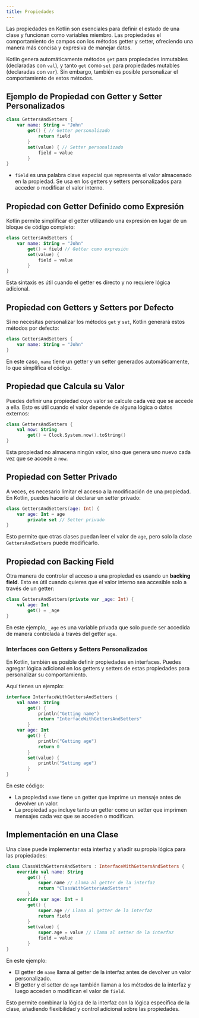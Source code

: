 ```yaml
---
title: Propiedades
---
```



<ReadingTime />

Las propiedades en Kotlin son esenciales para definir el estado de una clase y funcionan como variables miembro. Las propiedades el comportamiento de campos con los métodos getter y setter, ofreciendo una manera más concisa y expresiva de manejar datos.

Kotlin genera automáticamente métodos `get` para propiedades inmutables (declaradas con `val`), y tanto `get` como `set` para propiedades mutables (declaradas con `var`). Sin embargo, también es posible personalizar el comportamiento de estos métodos.

## Ejemplo de Propiedad con Getter y Setter Personalizados

```kotlin
class GettersAndSetters {
    var name: String = "John"
        get() { // Getter personalizado
            return field
        }
        set(value) { // Setter personalizado
            field = value
        }
}
```

- `field` es una palabra clave especial que representa el valor almacenado en la propiedad. Se usa en los getters y setters personalizados para acceder o modificar el valor interno.

## Propiedad con Getter Definido como Expresión

Kotlin permite simplificar el getter utilizando una expresión en lugar de un bloque de código completo:

```kotlin
class GettersAndSetters {
    var name: String = "John"
        get() = field // Getter como expresión
        set(value) {
            field = value
        }
}
```

Esta sintaxis es útil cuando el getter es directo y no requiere lógica adicional.

## Propiedad con Getters y Setters por Defecto

Si no necesitas personalizar los métodos `get` y `set`, Kotlin generará estos métodos por defecto:

```kotlin
class GettersAndSetters {
    var name: String = "John"
}
```

En este caso, `name` tiene un getter y un setter generados automáticamente, lo que simplifica el código.

## Propiedad que Calcula su Valor

Puedes definir una propiedad cuyo valor se calcule cada vez que se accede a ella. Esto es útil cuando el valor depende de alguna lógica o datos externos:

```kotlin
class GettersAndSetters {
    val now: String
        get() = Clock.System.now().toString()
}
```

Esta propiedad no almacena ningún valor, sino que genera uno nuevo cada vez que se accede a `now`.

## Propiedad con Setter Privado

A veces, es necesario limitar el acceso a la modificación de una propiedad. En Kotlin, puedes hacerlo al declarar un setter privado:

```kotlin
class GettersAndSetters(age: Int) {
    var age: Int = age
        private set // Setter privado
}
```

Esto permite que otras clases puedan leer el valor de `age`, pero solo la clase `GettersAndSetters` puede modificarlo.

## Propiedad con Backing Field

Otra manera de controlar el acceso a una propiedad es usando un **backing field**. Esto es útil cuando quieres que el valor interno sea accesible solo a través de un getter:

```kotlin
class GettersAndSetters(private var _age: Int) {
    val age: Int
        get() = _age
}
```

En este ejemplo, `_age` es una variable privada que solo puede ser accedida de manera controlada a través del getter `age`.

### Interfaces con Getters y Setters Personalizados

En Kotlin, también es posible definir propiedades en interfaces. Puedes agregar lógica adicional en los getters y setters de estas propiedades para personalizar su comportamiento.

Aquí tienes un ejemplo:

```kotlin
interface InterfaceWithGettersAndSetters {
    val name: String
        get() {
            println("Getting name")
            return "InterfaceWithGettersAndSetters"
        }
    var age: Int
        get() {
            println("Getting age")
            return 0
        }
        set(value) {
            println("Setting age")
        }
}
```

En este código:
- La propiedad `name` tiene un getter que imprime un mensaje antes de devolver un valor.
- La propiedad `age` incluye tanto un getter como un setter que imprimen mensajes cada vez que se acceden o modifican.

## Implementación en una Clase

Una clase puede implementar esta interfaz y añadir su propia lógica para las propiedades:

```kotlin
class ClassWithGettersAndSetters : InterfaceWithGettersAndSetters {
    override val name: String
        get() {
            super.name // Llama al getter de la interfaz
            return "ClassWithGettersAndSetters"
        }
    override var age: Int = 0
        get() {
            super.age // Llama al getter de la interfaz
            return field
        }
        set(value) {
            super.age = value // Llama al setter de la interfaz
            field = value
        }
}
```

En este ejemplo:
- El getter de `name` llama al getter de la interfaz antes de devolver un valor personalizado.
- El getter y el setter de `age` también llaman a los métodos de la interfaz y luego acceden o modifican el valor de `field`.

Esto permite combinar la lógica de la interfaz con la lógica específica de la clase, añadiendo flexibilidad y control adicional sobre las propiedades.
